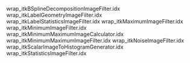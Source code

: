 wrap_itkBSplineDecompositionImageFilter.idx
wrap_itkLabelGeometryImageFilter.idx
wrap_itkLabelStatisticsImageFilter.idx
wrap_itkMaximumImageFilter.idx
wrap_itkMinimumImageFilter.idx
wrap_itkMinimumMaximumImageCalculator.idx
wrap_itkMinimumMaximumImageFilter.idx
wrap_itkNoiseImageFilter.idx
wrap_itkScalarImageToHistogramGenerator.idx
wrap_itkStatisticsImageFilter.idx

